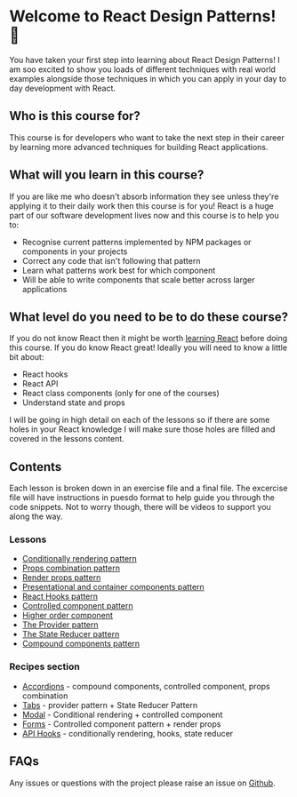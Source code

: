 
<Meta title="Introduction/01 - Welcome" />

# Welcome to React Design Patterns! 🥳

You have taken your first step into learning about React Design Patterns! I am soo excited to show you loads of different
techniques with real world examples alongside those techniques in which you can apply in your day to day development with React.

## Who is this course for?

This course is for developers who want to take the next step in their career by learning more advanced
techniques for building React applications.

## What will you learn in this course?

If you are like me who doesn't absorb information they see unless they're applying it to their daily work then this course is for you! React is a huge part of our software development lives now and this course is to help you to:

- Recognise current patterns implemented by NPM packages or components in your projects
- Correct any code that isn't following that pattern
- Learn what patterns work best for which component
- Will be able to write components that scale better across larger applications

## What level do you need to be to do these course?

If you do not know React then it might be worth [learning React](https://react.dev/) before doing this course. If you do know React great! Ideally you will need to know a little bit about:

- React hooks
- React API
- React class components (only for one of the courses)
- Understand state and props

I will be going in high detail on each of the lessons so if there are some holes in your React knowledge I will make sure those holes are filled and covered in the lessons content.

## Contents

Each lesson is broken down in an exercise file and a final file. The excercise file will have instructions in puesdo format to help guide you through the code snippets. Not to worry though, there will be videos to support you along the way.

### Lessons

- [Conditionally rendering pattern](?path=/docs/lessons-01-conditional-rendering-pattern-01-lesson--docs)
- [Props combination pattern](?path=/docs/lessons-02-props-combination-pattern-01-lesson--docs)
- [Render props pattern](?path=/docs/lessons-03-render-props-pattern-01-lesson--docs)
- [Presentational and container components pattern](?path=/docs/lessons-04-presentational-container-pattern-01-lesson--docs)
- [React Hooks pattern](?path=/docs/lessons-05-hooks-pattern-01-lesson--docs)
- [Controlled component pattern](?path=/docs/lessons-06-controlled-components-pattern-01-lesson--docs)
- [Higher order component](?path=/docs/lessons-07-higher-order-components-pattern-🚧-01-lesson--docs)
- [The Provider pattern](?path=/docs/lessons-08-provider-pattern-🚧-01-lesson--docs)
- [The State Reducer pattern](?path=/docs/lessons-09-state-reducer-pattern-🚧-01-lesson--docs)
- [Compound components pattern](?path=/docs/lessons-10-compound-components-pattern-🚧-01-lesson--docs)

### Recipes section

- [Accordions](?path=/docs/recipes-01-accordion-🚧-01-lesson--docs) - compound components, controlled component, props combination
- [Tabs](?path=/docs/recipes-02-tabs-🚧-01-lesson--docs) - provider pattern + State Reducer Pattern
- [Modal](?path=/docs/recipes-03-modal-🚧-01-lesson--docs) - Conditional rendering + controlled component
- [Forms](?path=/docs/recipes-04-forms-🚧-01-lesson--docs) - Controlled component pattern + render props
- [API Hooks](?path=/docs/recipes-05-custom-api-hooks-🚧-01-lesson--docs) - conditionally rendering, hooks, state reducer

## FAQs

Any issues or questions with the project please raise an issue on [Github](https://github.com/code-mattclaffey/react-design-patterns/issues).
